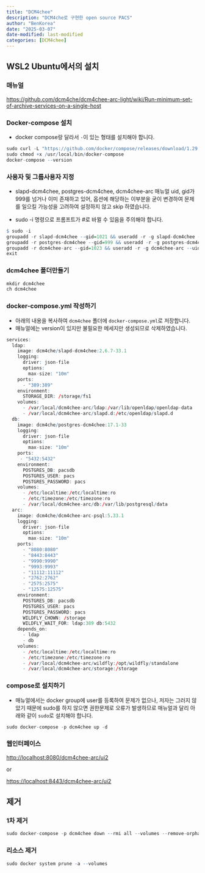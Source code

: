 ```yaml
---
title: "DCM4chee"
description: "DCM4che로 구현한 open source PACS"
author: "BenKorea"
date: "2025-03-07"
date-modified: last-modified
categories: [DCM4chee]
---
```


## WSL2 Ubuntu에서의 설치

### 매뉴얼

<https://github.com/dcm4che/dcm4chee-arc-light/wiki/Run-minimum-set-of-archive-services-on-a-single-host>

### Docker-compose 설치

-   docker compose랑 달라서 `-`이 있는 형태를 설치해야 합니다.

```r
sudo curl -L "https://github.com/docker/compose/releases/download/1.29.2/docker-compose-$(uname -s)-$(uname -m)" -o /usr/local/bin/docker-compose
sudo chmod +x /usr/local/bin/docker-compose
docker-compose --version
```

### 사용자 및 그룹사용자 지정

-   slapd-dcm4chee, postgres-dcm4chee, dcm4chee-arc 매뉴얼 uid, gid가 999를 넘거나 이미 존재하고 있어, 옵션에 해당하는 이부분을 굳이 변경하여 문제를 일으킬 가능성을 고려하여 설정하지 않고 skip 하였습니다.

-   sudo -i 명령으로 프롬프트가 #로 바뀔 수 있음을 주의해야 합니다.

```r
$ sudo -i
groupadd -r slapd-dcm4chee --gid=1021 && useradd -r -g slapd-dcm4chee --uid=1021 slapd-dcm4chee
groupadd -r postgres-dcm4chee --gid=999 && useradd -r -g postgres-dcm4chee --uid=999 postgres-dcm4chee
groupadd -r dcm4chee-arc --gid=1023 && useradd -r -g dcm4chee-arc --uid=1023 dcm4chee-arc
exit
```

### dcm4chee 폴더만들기

```r
mkdir dcm4chee
ch dcm4chee
```

### docker-compose.yml 작성하기

-   아래의 내용을 복사하여 `dcm4chee` 폴더에 `docker-compose.yml`로 저장합니다.
-   매뉴얼에는 version이 있지만 불필요한 메세지만 생성되므로 삭제하였습니다.

```r
services:
  ldap:
    image: dcm4che/slapd-dcm4chee:2.6.7-33.1
    logging:
      driver: json-file
      options:
        max-size: "10m"
    ports:
      - "389:389"
    environment:
      STORAGE_DIR: /storage/fs1
    volumes:
      - /var/local/dcm4chee-arc/ldap:/var/lib/openldap/openldap-data
      - /var/local/dcm4chee-arc/slapd.d:/etc/openldap/slapd.d
  db:
    image: dcm4che/postgres-dcm4chee:17.1-33
    logging:
      driver: json-file
      options:
        max-size: "10m"
    ports:
     - "5432:5432"
    environment:
      POSTGRES_DB: pacsdb
      POSTGRES_USER: pacs
      POSTGRES_PASSWORD: pacs
    volumes:
      - /etc/localtime:/etc/localtime:ro
      - /etc/timezone:/etc/timezone:ro
      - /var/local/dcm4chee-arc/db:/var/lib/postgresql/data
  arc:
    image: dcm4che/dcm4chee-arc-psql:5.33.1
    logging:
      driver: json-file
      options:
        max-size: "10m"
    ports:
      - "8080:8080"
      - "8443:8443"
      - "9990:9990"
      - "9993:9993"
      - "11112:11112"
      - "2762:2762"
      - "2575:2575"
      - "12575:12575"
    environment:
      POSTGRES_DB: pacsdb
      POSTGRES_USER: pacs
      POSTGRES_PASSWORD: pacs
      WILDFLY_CHOWN: /storage
      WILDFLY_WAIT_FOR: ldap:389 db:5432
    depends_on:
      - ldap
      - db
    volumes:
      - /etc/localtime:/etc/localtime:ro
      - /etc/timezone:/etc/timezone:ro
      - /var/local/dcm4chee-arc/wildfly:/opt/wildfly/standalone
      - /var/local/dcm4chee-arc/storage:/storage
```

### compose로 설치하기

-   매뉴얼에서는 docker group에 user를 등록하여 문제가 없으나, 저자는 그러지 않았기 때문에 sudo를 하지 않으면 권한문제로 오류가 발생하므로 매뉴얼과 달리 아래와 같이 `sudo`로 설치해야 합니다.

```r
sudo docker-compose -p dcm4chee up -d
```

### 웹인터페이스

<http://localhost:8080/dcm4chee-arc/ui2>

or

<https://localhost:8443/dcm4chee-arc/ui2>

## 제거

### 1차 제거

```r
sudo docker-compose -p dcm4chee down --rmi all --volumes --remove-orphans
```

### 리소스 제거

```r
sudo docker system prune -a --volumes
```
